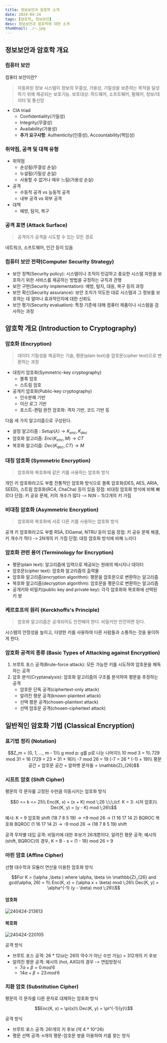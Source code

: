 ```yaml
---
title: 정보보안과 암호학 소개
date: 2024-04-24
tags: [암호학, 정보보안]
desc: 정보보안과 암호학에 대한 소개
thumbnail: ./~.jpg
---
```


## 정보보안과 암호학 개요
### 컴퓨터 보안
컴퓨터 보안이란?
> 자동화된 정보 시스템이 정보의 무결성, 가용성, 기밀성을 보존하는 목적을 달성하기 위해 제공되는 보호기능.
보호대상: 하드웨어, 소프트웨어, 펌웨어, 정보/데이터 및 통신망

- CIA triad
	- Confidentiality(기밀성)
	- Integrity(무결성)
	- Availability(가용성)
	- **추가 요구사항**: Authenticity(인증성), Accountability(책임성)
### 취약점, 공격 및 대책 유형
- 취약점
	- 손상됨(무결성 손실)
	- 누설됨(기밀성 손실)
	- 사용할 수 없거나 매우 느림(가용성 손실)
- 공격
	- 수동적 공격 vs 능동적 공격
	- 내부 공격 vs 외부 공격
- 대책
	- 예방, 탐지, 복구
### 공격 표면 (Attack Surface)
> 공격자가 공격을 시도할 수 있는 모든 경로

네트워크, 소프트웨어, 인간 등이 있음
### 컴퓨터 보안 전략(Computer Security Strategy)
- 보안 정책(Security policy): 시스템이나 조직이 민감하고 중요한 시스템 자원을 보호하기 위한 서비스를 제공하는 방법을 규정하는 규칙과 관행
- 보안 구현(Security implementation): 예방, 탐지, 대응, 복구 등의 과정
- 보안 확신(Security assurance): 보안 조치가 의도한 대로 시스템과 그 정보를 보호하는 데 얼마나 효과적인지에 대한 신뢰도
- 보안 평가(Security evaluation): 특정 기준에 대해 컴퓨터 제품이나 시스템을 검사하는 과정

## 암호학 개요 (Introduction to Cryptography)
### 암호화 (Encryption)
> 데이터 기밀성을 제공하는 기술,
평문(plain text)을 암호문(cipher text)으로 변환하는 과정

- 대칭키 암호화(Symmetric-key cryptography)
	- 블록 암호
	- 스트림 암호
- 공개키 암호화(Public-key cryptography)
	- 인수분해 기반
	- 이산 로그 기반
	- 포스트-퀀텀 완전 암호화: 격자 기반, 코드 기반 등

다음 세 가지 알고리즘으로 구성된다.
- 설정 알고리즘 : $Setup(\lambda ) → {K_{enc}, K_{dec}}$
- 암호화 알고리즘: $Enc({K_{enc}, M}) → CT$
- 복호화 알고리즘: $Dec({K_{dec}, CT}) → M$

### 대칭 암호화 (Symmetric Encryption)
> 암호화와 복호화에 같은 키를 사용하는 암호화 방식

개인 키 암호화라고도 부름
전통적인 암호화 방식으로 블록 암호화(DES, AES, ARIA, SEED), 스트림 암호화(RC4, ChaCha) 등이 있음
장점: 비대칭 암호화 방식에 비해 빠르다
단점: 키 공유 문제, 키의 개수가 많다 -> $N(N-1)/2$개의 키 가짐

### 비대칭 암호화 (Asymmetric Encryption)
> 암호화와 복호화에 서로 다른 키를 사용하는 암호화 방식

공개 키 암호화라고도 부름
RSA, ElGamal, NTRU 등이 있음
장점: 키 공유 문제 해결, 키 개수가 적다 -> $2N$개의 키 가짐
단점: 대칭 암호화 방식에 비해 느리다

### 암호화 관련 용어 (Terminology for Encryption)
- 평문(plain text): 알고리즘에 입력으로 제공되는 원래의 메시지나 데이터
- 암호문(cipher text): 암호화 알고리즘의 출력물
- 암호화 알고리즘(encryption algorithm): 평문을 암호문으로 변환하는 알고리즘
- 복호화 알고리즘(decryption algorithm): 암호문을 평문으로 변환하는 알고리즘
- 공개키와 비밀키(public key and private key): 각각 암호화와 복호화에 선택된 키 쌍 

### 케르호프의 원리 (Kerckhoffs's Principle)
> 암호화 알고리즘은 공개되어도 안전해야 한다. 비밀키만 안전하면 된다.

시스템의 안정성을 높이고, 다양한 키를 사용하여 다른 사람들과 소통하는 것을 용이하게 한다.

### 암호화 공격의 종류 (Basic Types of Attacking against Encryption)
1. 브루트 포스 공격(Brute-force attack): 모든 가능한 키를 시도하여 암호문을 해독하는 공격
2. 암호 분석(Cryptanalysis): 암호화 알고리즘의 구조를 분석하여 평문을 추정하는 공격
	- 암호문 단독 공격(ciphertext-only attack)
	- 알려진 평문 공격(known-plaintext attack)
	- 선택 평문 공격(chosen-plaintext attack)
	- 선택 암호문 공격(chosen-ciphertext attack)

## 일반적인 암호화 기법 (Classical Encryption)
### 표기법 정리 (Notation)
```math
Z_m = {0, 1, ..., m - 1}\\
g mod p: g를 p로 나눈 나머지\\
10 mod 3 = 1\\
729 mod 31 = 16 (729 = 23 * 31 + 16)\\
-7 mod 26 = 19 (-7 = 26 * (-1) + 19)\\
평문 공간 = 암호문 공간 = 알파벳 문자들 = \mathbb{Z}_{26}
```

### 시프트 암호 (Shift Cipher)
평문의 각 문자를 고정된 수만큼 이동시키는 암호화 방식
```math
0 <= k <= 25\\
Enc(K, x) = (x + K) mod \;26 \;\;\;(cf. K = 3: 시저 암호)\\
Dec(K, y) = (y - K) mod \;26\\
```
예시: K = 9
암호화
shift (18 7 8 5 19) → +9 mod 26 → (1 16 17 14 2) BQROC
복호화
BQROC (1 16 17 14 2) → -9 mod 26 → (18 7 8 5 19) shift

공격
무차별 대입 공격: 비밀키에 대한 후보가 26개뿐이다.
알려진 평문 공격: 예시의 (shift, BQROC)의 경우, K = B - s = (1 - 18) mod 26 = 9

### 아핀 암호 (Affine Cipher)
선형 대수학과 모듈러 연산을 이용한 암호화 방식
```math
For K = (\alpha ,\beta ) where \alpha, \beta \in \mathbb{Z}_{26} and gcd(\alpha, 26) = 1\\
Enc(K, x) = (\alpha x + \beta) mod \;26\\
Dec(K, y) = \alpha^{-1} (y - \beta) mod \;26\\
```
#### 암호화
![240424-213613](/posts/Chapter1_introduction/240424-213613.png)
#### 복호화
![240424-220105](/posts/Chapter1_introduction/240424-220105.png)

공격 방식
- 브루트 포스 공격: 26 * 12($\alpha$는 26의 약수가 아닌 수만 가능) = 312개의 키 후보
- 알려진 평문 공격: 예시의 (hot, AXG)의 경우 -> 연립방정식
	- $7\alpha + \beta = 0\,mod\,6$
	- $14\alpha + \beta = 23\,mod\,6$

### 치환 암호 (Substitution Cipher)
평문의 각 문자를 다른 문자로 대체하는 암호화 방식
```math
Enc(K, x) = \pi(x)\\
Dec(K, y) = \pi^{-1}(y)\\
```
공격 방식
- 브루트 포스 공격: 26!개의 키 후보 (약 4 * 10^26)
- 평문 선택 공격: n개의 평문-암호문 쌍을 이용하여 키를 찾는 방식